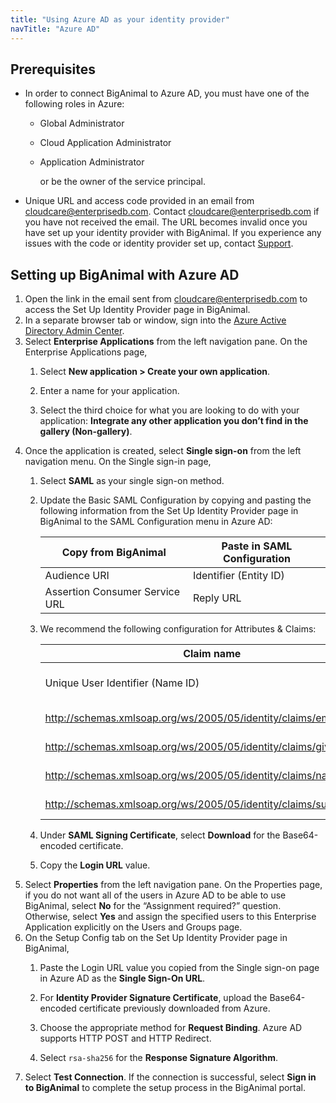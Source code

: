```yaml
---
title: "Using Azure AD as your identity provider"
navTitle: "Azure AD"
---
```


## Prerequisites

- In order to connect BigAnimal to Azure AD, you must have one of the following roles in Azure:

  - Global Administrator
  - Cloud Application Administrator
  - Application Administrator

    or be the owner of the service principal.

- Unique URL and access code provided in an email from cloudcare@enterprisedb.com. Contact cloudcare@enterprisedb.com if you have not received the email. The URL becomes invalid once you have set up your identity provider with BigAnimal. If you experience any issues with the code or identity provider set up, contact [Support](/biganimal/release/overview/support).


## Setting up BigAnimal with Azure AD

1. Open the link in the email sent from cloudcare@enterprisedb.com to access the Set Up Identity Provider page in BigAnimal.
1. In a separate browser tab or window, sign into the [Azure Active Directory Admin Center](https://aad.portal.azure.com/). 
1. Select **Enterprise Applications** from the left navigation pane. On the Enterprise Applications page, 
   1. Select **New application > Create your own application**.

   1. Enter a name for your application.
   1. Select the third choice for what you are looking to do with your application: **Integrate any other application you don’t find in the gallery (Non-gallery)**.
1. Once the application is created, select **Single sign-on** from the left navigation menu. On the Single sign-in page, 
   1. Select **SAML** as your single sign-on method.
   1. Update the Basic SAML Configuration by copying and pasting the following information from the Set Up Identity Provider page in BigAnimal to the SAML Configuration menu in Azure AD:

      | Copy from BigAnimal            | Paste in SAML Configuration |
      | ------------------------------ | --------------------------- |
      | Audience URI                   | Identifier (Entity ID)      |
      | Assertion Consumer Service URL | Reply URL                   |
   1. We recommend the following configuration for Attributes & Claims:

      | Claim name                                                         | Value                                               | Note             |
      |--------------------------------------------------------------------|-----------------------------------------------------|------------------|
      | Unique User Identifier (Name ID)                                   | user.userprincipalname [nameid-format:emailAddress] | Required claim   |
      | http://schemas.xmlsoap.org/ws/2005/05/identity/claims/emailaddress | user.mail                                           | Additional claim |
      | http://schemas.xmlsoap.org/ws/2005/05/identity/claims/givenname    | user.givenname                                      | Additional claim |
      | http://schemas.xmlsoap.org/ws/2005/05/identity/claims/name         | user.displayname                                    | Additional claim |
      | http://schemas.xmlsoap.org/ws/2005/05/identity/claims/surname      | user.surname                                        | Additional claim |
   1. Under **SAML Signing Certificate**, select **Download** for the Base64-encoded certificate.
   1. Copy the **Login URL** value.
1. Select **Properties** from the left navigation pane. On the Properties page, if you do not want all of the users in Azure AD to be able to use BigAnimal, select **No** for the “Assignment required?” question. Otherwise, select **Yes** and assign the specified users to this Enterprise Application explicitly on the Users and Groups page.
1. On the Setup Config tab on the Set Up Identity Provider page in BigAnimal, 
   1. Paste the Login URL value you copied from the Single sign-on page in Azure AD as the **Single Sign-On URL**.
   
   1. For **Identity Provider Signature Certificate**, upload the Base64-encoded certificate previously downloaded from Azure.
   1. Choose the appropriate method for **Request Binding**. Azure AD supports HTTP POST and HTTP Redirect. 
   1. Select `rsa-sha256` for the **Response Signature Algorithm**.
1. Select **Test Connection**. If the connection is successful, select **Sign in to BigAnimal** to complete the setup process in the BigAnimal portal.








